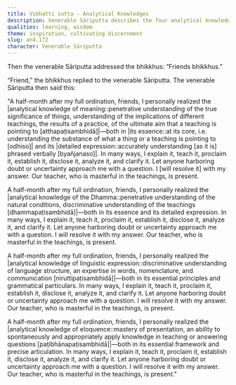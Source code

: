 ```yaml
---
title: Vibhatti sutta - Analytical Knowledges
description: Venerable Sāriputta describes the four analytical knowledges he realized a half-month after his full ordination.
qualities: learning, wisdom
theme: inspiration, cultivating discernment
slug: an4.172
character: Venerable Sāriputta
---
```


Then the venerable Sāriputta addressed the bhikkhus: “Friends bhikkhus.”

“Friend,” the bhikkhus replied to the venerable Sāriputta. The venerable Sāriputta then said this:

"A half-month after my full ordination, friends, I personally realized the |analytical knowledge of meaning::penetrative understanding of the true significance of things, understanding of the implications of different teachings, the results of a practice, of the ultimate aim that a teaching is pointing to [atthapaṭisambhidā]|—both in |its essence::at its core, i.e. understanding the substance of what a thing or a teaching is pointing to [odhiso]| and its |detailed expression::accurately understanding [as it is] phrased verbally [byañjanaso]|. In many ways, I explain it, teach it, proclaim it, establish it, disclose it, analyze it, and clarify it. Let anyone harboring doubt or uncertainty approach me with a question. I [will resolve it] with my answer. Our teacher, who is masterful in the teachings, is present.

A half-month after my full ordination, friends, I personally realized the |analytical knowledge of the Dhamma::penetrative understanding of the natural conditions, discriminative understanding of the teachings [dhammapaṭisambhidā]|—both in its essence and its detailed expression. In many ways, I explain it, teach it, proclaim it, establish it, disclose it, analyze it, and clarify it. Let anyone harboring doubt or uncertainty approach me with a question. I will resolve it with my answer. Our teacher, who is masterful in the teachings, is present.

A half-month after my full ordination, friends, I personally realized the |analytical knowledge of linguistic expression::discriminative understanding of language structure, an expertise in words, nomenclature, and communication [niruttipaṭisambhidā]|—both in its essential principles and grammatical particulars. In many ways, I explain it, teach it, proclaim it, establish it, disclose it, analyze it, and clarify it. Let anyone harboring doubt or uncertainty approach me with a question. I will resolve it with my answer. Our teacher, who is masterful in the teachings, is present.

A half-month after my full ordination, friends, I personally realized the |analytical knowledge of eloquence::mastery of presentation, an ability to spontaneously and appropriately apply knowledge in teaching or answering questions [paṭibhānapaṭisambhidā]|—both in its essential framework and precise articulation. In many ways, I explain it, teach it, proclaim it, establish it, disclose it, analyze it, and clarify it. Let anyone harboring doubt or uncertainty approach me with a question. I will resolve it with my answer. Our teacher, who is masterful in the teachings, is present."